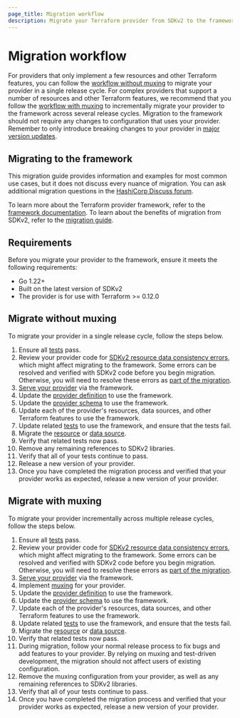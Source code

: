 ```yaml
---
page_title: Migration workflow
description: Migrate your Terraform provider from SDKv2 to the framework by following this workflow.
---
```


# Migration workflow

For providers that only implement a few resources and other Terraform features,
you can follow the [workflow without muxing](#migrate-without-muxing) to migrate
your provider in a single release cycle. For complex providers that support a
number of resources and other Terraform features, we recommend that you follow
the [workflow with muxing](#migrate-with-muxing) to incrementally migrate your
provider to the framework across several release cycles. Migration to the
framework should not require any changes to configuration that uses your
provider. Remember to only introduce breaking changes to your provider in [major
version
updates](/terraform/plugin/best-practices/versioning#versioning-specification).

## Migrating to the framework

This migration guide provides information and examples for most common use
cases, but it does not discuss every nuance of migration. You can ask additional
migration questions in the [HashiCorp Discuss
forum](https://discuss.hashicorp.com/c/terraform-providers/tf-plugin-sdk/43).

To learn more about the Terraform provider framework, refer to the [framework
documentation](/terraform/plugin/framework/). To learn about the benefits of
migration from SDKv2, refer to the [migration
guide](/terraform/plugin/framework/migrating).

## Requirements

Before you migrate your provider to the framework, ensure it meets the following
requirements:

- Go 1.22+
- Built on the latest version of SDKv2
- The provider is for use with Terraform >= 0.12.0

## Migrate without muxing   

To migrate your provider in a single release cycle, follow the steps below.

1. Ensure all
   [tests](/terraform/plugin/framework/migrating/testing#testing-migration)
   pass.
1. Review your provider code for [SDKv2 resource data consistency
   errors](/terraform/plugin/sdkv2/resources/data-consistency-errors), which
   might affect migrating to the framework. Some errors can be resolved and
   verified with SDKv2 code before you begin migration. Otherwise, you will need
   to resolve these errors as [part of the
   migration](/terraform/plugin/framework/migrating/resources/crud#resolving-data-consistency-errors).
1. [Serve your
   provider](/terraform/plugin/framework/migrating/providers#serving-the-provider)
   via the framework.
1. Update the [provider
   definition](/terraform/plugin/framework/migrating/providers#provider-definition)
   to use the framework.
1. Update the [provider
   schema](/terraform/plugin/framework/migrating/providers#provider-schema) to use the framework.
1. Update each of the provider's resources, data sources, and other Terraform
   features to use the framework.
  1. Update related [tests](/terraform/plugin/framework/migrating/testing) to
     use the framework, and ensure that the tests fail.
  1. Migrate the [resource](/terraform/plugin/framework/migrating/resources) or
     [data source](/terraform/plugin/framework/migrating/data-sources).
  1. Verify that related tests now pass.
1. Remove any remaining references to SDKv2 libraries.
1. Verify that all of your tests continue to pass.
1. Release a new version of your provider.
1. Once you have completed the migration process and verified that your provider
   works as expected, release a new version of your provider.

## Migrate with muxing

To migrate your provider incrementally across multiple release cycles, follow
the steps below.

1. Ensure all
   [tests](/terraform/plugin/framework/migrating/testing#testing-migration)
   pass.
1. Review your provider code for [SDKv2 resource data consistency
   errors](/terraform/plugin/sdkv2/resources/data-consistency-errors), which
   might affect migrating to the framework. Some errors can be resolved and
   verified with SDKv2 code before you begin migration. Otherwise, you will need
   to resolve these errors as [part of the
   migration](/terraform/plugin/framework/migrating/resources/crud#resolving-data-consistency-errors).
1. [Serve your
   provider](/terraform/plugin/framework/migrating/providers#serving-the-provider)
   via the framework.
1. Implement [muxing](/terraform/plugin/framework/migrating/mux) for your provider.
1. Update the [provider
   definition](/terraform/plugin/framework/migrating/providers#provider-definition)
   to use the framework.
1. Update the [provider
   schema](/terraform/plugin/framework/migrating/providers#provider-schema) to use the framework.
1. Update each of the provider's resources, data sources, and other Terraform
   features to use the framework.
  1. Update related [tests](/terraform/plugin/framework/migrating/testing) to
     use the framework, and ensure that the tests fail.
  1. Migrate the [resource](/terraform/plugin/framework/migrating/resources) or
     [data source](/terraform/plugin/framework/migrating/data-sources).
  1. Verify that related tests now pass.
1. During migration, follow your normal release process to fix bugs and add
   features to your provider. By relying on muxing and test-driven development, the
   migration should not affect users of existing configuration.
1. Remove the muxing configuration from your provider, as well as any remaining references to SDKv2 libraries.
1. Verify that all of your tests continue to pass.
1. Once you have completed the migration process and verified that your provider
   works as expected, release a new version of your provider.
